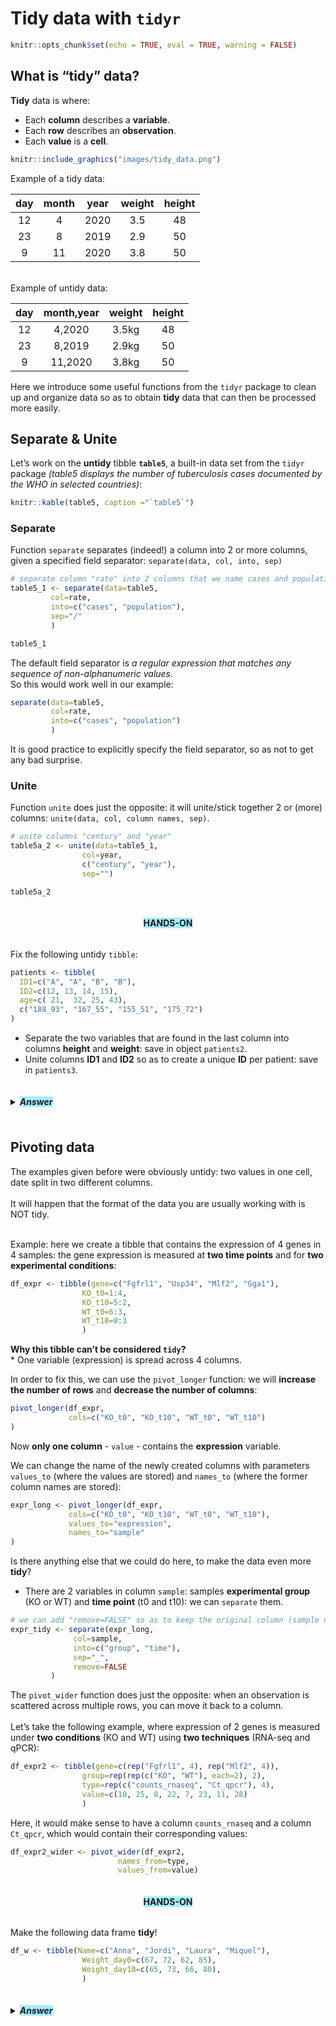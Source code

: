 # Tidy data with `tidyr`

```r
knitr::opts_chunk$set(echo = TRUE, eval = TRUE, warning = FALSE)
```

## What is "tidy" data?

**Tidy** data is where:

* Each **column** describes a **variable**.
* Each **row** describes an **observation**.
* Each **value** is a **cell**.

```r
knitr::include_graphics("images/tidy_data.png")
```


Example of a tidy data:

| day | month  | year  |  weight |  height |
|:---:|:---:|:---:|:---:|:---:|
| 12 | 4  | 2020  |  3.5 |  48 |
| 23 |  8 | 2019  | 2.9  |  50 |
| 9 |  11 | 2020  | 3.8  |  50 |

<br>
Example of untidy data:

| day | month,year  |  weight |  height |
|:---:|:---:|:---:|:---:|
| 12 | 4,2020  |  3.5kg |  48 |
| 23 |  8,2019  | 2.9kg  |  50 |
| 9 |  11,2020  | 3.8kg  |  50 |

Here we introduce some useful functions from the `tidyr` package to clean up and organize data so as to obtain **tidy** data that can then be processed more easily.
<br>



## Separate & Unite

Let's work on the **untidy** tibble **`table5`**, a built-in data set from the `tidyr` package *(table5 displays the number of tuberculosis cases documented by the WHO in selected countries)*:


```r
knitr::kable(table5, caption ="`table5`")
```

### Separate

Function `separate` separates (indeed!) a column into 2 or more columns, given a specified field separator: `separate(data, col, into, sep)`

```r
# separate column "rate" into 2 columns that we name cases and population, based on the "/" separator.
table5_1 <- separate(data=table5, 
         col=rate, 
         into=c("cases", "population"),
         sep="/"
         )

table5_1
```

The default field separator is *a regular expression that matches any sequence of non-alphanumeric values.*
<br>
So this would work well in our example:

```r
separate(data=table5, 
         col=rate, 
         into=c("cases", "population")
         )
```

It is good practice to explicitly specify the field separator, so as not to get any bad surprise.


### Unite

Function `unite` does just the opposite: it will unite/stick together 2 or (more) columns: `unite(data, col, column names, sep)`.

```r
# unite columns "century" and "year"
table5a_2 <- unite(data=table5_1,
                col=year,
                c("century", "year"), 
                sep="")

table5a_2
```

<center><h4 style="background-color: #a4edff; display: inline-block;">**HANDS-ON**</h4></center>

Fix the following untidy `tibble`:

```r
patients <- tibble(
  ID1=c("A", "A", "B", "B"),
  ID2=c(12, 13, 14, 15),
  age=c( 21,  32, 25, 43),
  c("188_93", "167_55", "155_51", "175_72")
)
```

* Separate the two variables that are found in the last column into columns **height** and **weight**: save in object `patients2`.
* Unite columns **ID1** and **ID2** so as to create a unique **ID** per patient: save in `patients3`.

<details>
<summary>
<h5 style="background-color: #a4edff; display: inline-block;">*Answer*</h5>
</summary>

```r
# Separate the two variables that are found in the last column.
patients2 <- separate(data=patients, 
         col=4,
         into=c("height", "weight"),
         sep="_")

# Unite columns ID1 and ID2 so as to create a unique ID per patient.
patients3 <- unite(data=patients2,
      col="ID",
      c("ID1", "ID2"),
      sep="")
```

* Is there a problem with `patients3`? Display the tibble in the R console...

Columns `height` and `weight` are **treated as characters** (because they originally contained **underscores** "_" !).
<br> 
We can convert them into numbers with the `convert=TRUE` parameter in `separate`:

```r
# convert=TRUE: runs `type.convert` fonction (that converts data to appropriate type)
patients2 <- separate(data=patients, 
                      col=4,
                      into=c("height", "weight"),
                      sep="_", 
                      convert=TRUE)
```

</details>



## Pivoting data

The examples given before were obviously untidy: two values in one cell, date split in two different columns.
<br><br>
It will happen that the format of the data you are usually working with is NOT tidy.

<br>
Example: here we create a tibble that contains the expression of 4 genes in 4 samples: the  gene expression is measured at **two time points** and for **two experimental conditions**:

```r
df_expr <- tibble(gene=c("Fgfrl1", "Usp34", "Mlf2", "Gga1"),
                KO_t0=1:4,
                KO_t10=5:2,
                WT_t0=6:3,
                WT_t10=0:3
                )
```

**Why this tibble can't be considered `tidy`?**
<br>
* One variable (expression) is spread across 4 columns.

In order to fix this, we can use the `pivot_longer` function: we will **increase the number of rows** and **decrease the number of columns**:

```r
pivot_longer(df_expr,
             cols=c("KO_t0", "KO_t10", "WT_t0", "WT_t10")
)
```

Now **only one column** - `value` - contains the **expression** variable.

We can change the name of the newly created columns with parameters `values_to` (where the values are stored) and `names_to` (where the former column names are stored):

```r
expr_long <- pivot_longer(df_expr,
             cols=c("KO_t0", "KO_t10", "WT_t0", "WT_t10"),
             values_to="expression",
             names_to="sample"
)
```

Is there anything else that we could do here, to make the data even more **tidy**?

* There are 2 variables in column `sample`: samples **experimental group** (KO or WT) and **time point** (t0 and t10): we can `separate` them.

```r
# we can add "remove=FALSE" so as to keep the original column (sample name), that can be useful in this case:
expr_tidy <- separate(expr_long,
              col=sample, 
              into=c("group", "time"),
              sep="_",
              remove=FALSE
         )    
```

The `pivot_wider` function does just the opposite: when an observation is scattered across multiple rows, you can move it back to a column.
<br><br>
Let's take the following example, where expression of 2 genes is measured under **two conditions** (KO and WT) using **two techniques** (RNA-seq and qPCR):
```r
df_expr2 <- tibble(gene=c(rep("Fgfrl1", 4), rep("Mlf2", 4)),
                group=rep(rep(c("KO", "WT"), each=2), 2),
                type=rep(c("counts_rnaseq", "Ct_qpcr"), 4),
                value=c(10, 25, 8, 22, 7, 23, 11, 28)
                )
```

Here, it would make sense to have a column `counts_rnaseq` and a column `Ct_qpcr`, which would contain their corresponding values:

```r
df_expr2_wider <- pivot_wider(df_expr2,
                        names_from=type, 
                        values_from=value)
```

<center><h4 style="background-color: #a4edff; display: inline-block;">**HANDS-ON**</h4></center>

Make the following data frame **tidy**!

```r
df_w <- tibble(Name=c("Anna", "Jordi", "Laura", "Miquel"),
                Weight_day0=c(67, 72, 62, 85),
                Weight_day10=c(65, 73, 66, 80),
                )
```

<details>
<summary>
<h5 style="background-color: #a4edff; display: inline-block;">*Answer*</h5>
</summary>

```r
# `pivot_longer` on "Weight" columns:
df_w2 <- pivot_longer(df_w, 
                    cols=c("Weight_day0", "Weight_day10"),
                    values_to="weight", 
                    names_to="day"
                    )

# `separate` on the "day" column
  # into=c(NA, "day"): the first output is ignored (in the), the "Weight" strings
df_w3 <- separate(df_w2, col = "day", 
                  sep="_", 
                  into=c(NA, "day")
                  )
# If you want to keep only "0" and "10", you can use "day" as a field separator (optionally set convert=TRUE if you want to convert the newly created column to numeric values)
df_w4 <- separate(df_w2, col = "day", 
                  sep="day", 
                  into=c(NA, "day"),
                  convert=TRUE
                  )
# If you want to remove "day" from an existing tibble, you can also use the str_remove function from the stringr package, and optionally add a conversion step:
df_w3$day <- as.numeric(str_remove(df_w3$day, "day"))
```

</details>


                

